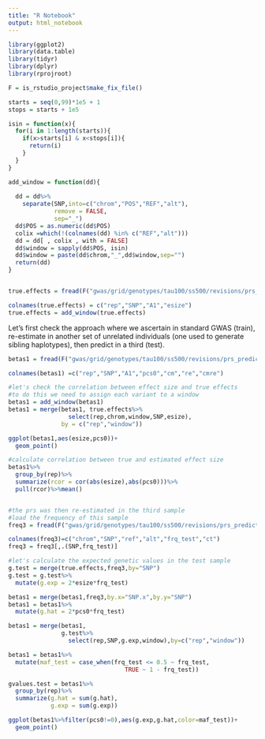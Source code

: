 ```yaml
---
title: "R Notebook"
output: html_notebook
---
```


```r

library(ggplot2)
library(data.table)
library(tidyr)
library(dplyr)
library(rprojroot)

F = is_rstudio_project$make_fix_file()

starts = seq(0,99)*1e5 + 1
stops = starts + 1e5

isin = function(x){
  for(i in 1:length(starts)){
    if(x>starts[i] & x<stops[i]){
      return(i)
    }
  }
}

add_window = function(dd){
  
  dd = dd%>%
    separate(SNP,into=c("chrom","POS","REF","alt"),
             remove = FALSE,
             sep="_")
  dd$POS = as.numeric(dd$POS)
  colix =which(!(colnames(dd) %in% c("REF","alt")))
  dd = dd[ , colix , with = FALSE]
  dd$window = sapply(dd$POS, isin)
  dd$window = paste(dd$chrom,"_",dd$window,sep="")
  return(dd)
}


true.effects = fread(F("gwas/grid/genotypes/tau100/ss500/revisions/prs_prediction/true_effects/genos_gridt100_l1e7_ss750_m0.05_chr1_20.rmdup.train.all.thinned_100kb.effects"))

colnames(true.effects) = c("rep","SNP","A1","esize")
true.effects = add_window(true.effects)

```

Let's first check the approach where we ascertain in standard GWAS (train), re-estimate in another set of unrelated individuals (one used to generate sibling haplotypes), then predict in a third (test). 

```r

betas1 = fread(F("gwas/grid/genotypes/tau100/ss500/revisions/prs_prediction/betas/effects.smooth.a1_r2.pcs0.all.betas"))

colnames(betas1) =c("rep","SNP","A1","pcs0","cm","re","cmre")

#let's check the correlation between effect size and true effects
#to do this we need to assign each variant to a window
betas1 = add_window(betas1)
betas1 = merge(betas1, true.effects%>%
                 select(rep,chrom,window,SNP,esize),
               by = c("rep","window"))

ggplot(betas1,aes(esize,pcs0))+
  geom_point()

#calculate correlation between true and estimated effect size
betas1%>%
  group_by(rep)%>%
  summarize(rcor = cor(abs(esize),abs(pcs0)))%>%
  pull(rcor)%>%mean()


#the prs was then re-estimated in the third sample
#load the frequency of this sample
freq3 = fread(F("gwas/grid/genotypes/tau100/ss500/revisions/prs_prediction/freqs/genos_gridt100_l1e7_ss750_m0.05_chr1_20.rmdup.test.snps.frq.afreq.gz"))

colnames(freq3)=c("chrom","SNP","ref","alt","frq_test","ct")
freq3 = freq3[,.(SNP,frq_test)]

#let's calculate the expected genetic values in the test sample
g.test = merge(true.effects,freq3,by="SNP")
g.test = g.test%>%
  mutate(g.exp = 2*esize*frq_test)

betas1 = merge(betas1,freq3,by.x="SNP.x",by.y="SNP")
betas1 = betas1%>%
  mutate(g.hat = 2*pcs0*frq_test)

betas1 = merge(betas1,
               g.test%>%
                 select(rep,SNP,g.exp,window),by=c("rep","window"))

betas1 = betas1%>%
  mutate(maf_test = case_when(frq_test <= 0.5 ~ frq_test,
                                 TRUE ~ 1 - frq_test))

gvalues.test = betas1%>%
  group_by(rep)%>%
  summarize(g.hat = sum(g.hat),
            g.exp = sum(g.exp))

ggplot(betas1%>%filter(pcs0!=0),aes(g.exp,g.hat,color=maf_test))+
  geom_point()


```

